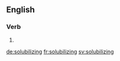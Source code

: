 
==English==

===Verb===
{{head|en}}

# {{present participle of|solubilize|lang=en}}

[[de:solubilizing]]
[[fr:solubilizing]]
[[sv:solubilizing]]
